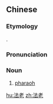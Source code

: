 ==Chinese==
{{zh-forms|rule; law; method|elder}}
{{wikipedia|lang=zh}}

===Etymology===
{{zh-psm|Φαραώ|lang=grc}}.

===Pronunciation===
{{zh-pron
|m=fǎlǎo
|c=faat3 lou5
|h=pfs=fap-ló
|md=huák-lō̤
|mn=hoat-ló
|cat=n
}}

===Noun===
{{zh-noun}}

# [[pharaoh]] {{gloss|supreme ruler of ancient Egypt}}

[[hu:法老]]
[[zh:法老]]